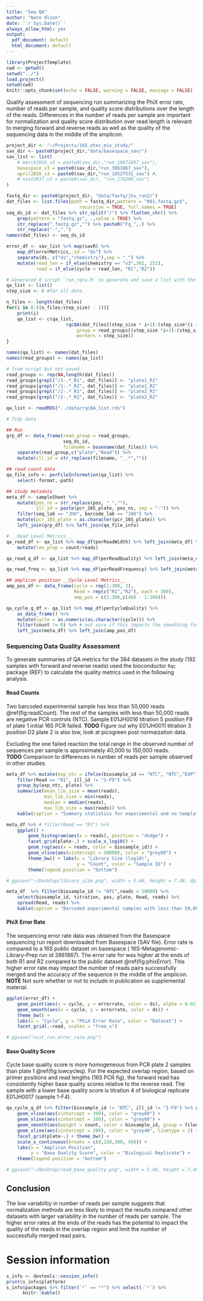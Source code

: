 ```yaml
---
title: "Seq QA"
author: "Nate Olson"
date: '`r Sys.Date()`'
always_allow_html: yes
output:
  pdf_document: default
  html_document: default
---
```


```r
library(ProjectTemplate)
cwd <- getwd()
setwd("../")
load.project()
setwd(cwd)
knitr::opts_chunk$set(echo = FALSE, warning = FALSE, message = FALSE)
```

Quality assessment of sequencing run summarizing the PhiX error rate, number of reads per sample, and quality score distributions over the length of the reads. 
Differences in the number of reads per sample are important for normalization and quality score distribution over read length is relevant to merging forward and reverse reads as well as the quality of the sequencing data in the middle of the amplicon.

```r
project_dir <- "~/Projects/16S_etec_mix_study/"
sav_dir <- paste0(project_dir,"data/basespace_sav/")
sav_list <- list(
    # march2016_v3 = paste0(sav_dir,"run_18071097_sav"),
    basespace_v3 = paste0(sav_dir,"run_3861867_sav"),
    april2016_v3 = paste0(sav_dir,"run_18527531_sav") #,
    # nist2017_v3 = paste0(sav_dir, "run_170209_sav")
)
```


```r
fastq_dir <- paste0(project_dir, "data/fastq/jhu_run2/")
dat_files <- list.files(path = fastq_dir,pattern = "001.fastq.gz$",
                           recursive = TRUE, full.names = TRUE)
seq_ds_id <- dat_files %>% str_split("/") %>% flatten_chr() %>% 
    grep(pattern = "fastq.gz", .,value = TRUE) %>%
    str_replace(".fastq.gz","") %>% paste0("Fq_",.) %>% 
    str_replace("-",".")
names(dat_files) <- seq_ds_id
```

```r
error_df <- sav_list %>% map(savR) %>%
    map_df(errorMetrics,.id = "ds") %>%
    separate(ds, c("ds","chemistry"),sep = "_") %>%
    mutate(read_len = if_else(chemistry == "v3",301, 251),
           read = if_else(cycle < read_len, "R1","R2"))
```

```r
# Generated R script `run_rqca.R` to generate and save a list with the rqcA output. 
qa_list <- list()
step_size <- 6 #for all data

n_files <- length(dat_files)
for(i in 0:((n_files/step_size) - 1)){
    print(i)
    qa_list <- c(qa_list,
                      rqcQA(dat_files[(step_size * i+1):(step_size*(i + 1))],
                          group = read_groups[(step_size *i+1):(step_size *(i+1))],
                          workers = step_size))
}

names(qa_list) <- names(dat_files)
names(read_groups) <- names(qa_list)
```

```r
# from script but not saved
read_groups <- rep(NA,length(dat_files))
read_groups[grepl("/1-.*_R1", dat_files)] <- "plate1_R1"
read_groups[grepl("/1-.*_R2", dat_files)] <- "plate1_R2"
read_groups[grepl("/2-.*_R1", dat_files)] <- "plate2_R1"
read_groups[grepl("/2-.*_R2", dat_files)] <- "plate2_R2"

qa_list <- readRDS("../data/rqcQA_list.rds")
```

```r
# Tidy data

## Run 
grp_df <- data_frame(read_group = read_groups, 
                     seq_ds_id, 
                     filename = basename(dat_files)) %>%
    separate(read_group,c("plate","Read")) %>% 
    mutate(ill_id = str_replace(filename, "_.*",""))

## read count data 
qa_file_info <- perFileInformation(qa_list) %>% 
    select(-format,-path)

## study metadata
meta_df <- sampleSheet %>% 
    mutate(pos_ns = str_replace(pos, "_",""),
           ill_id = paste(pcr_16S_plate, pos_ns, sep = "-")) %>% 
    filter(seq_lab == "JHU", barcode_lab == "JHU") %>% 
    mutate(pcr_16S_plate = as.character(pcr_16S_plate)) %>% 
    left_join(grp_df) %>% left_join(qa_file_info)
```

```r
# __Read Level Metrics__
qa_read_df <- qa_list %>% map_df(perReadWidth) %>% left_join(meta_df) %>% 
    mutate(len_prop = count/reads)

qa_read_q_df <- qa_list %>% map_df(perReadQuality) %>% left_join(meta_df)

qa_read_freq <- qa_list %>% map_df(perReadFrequency) %>% left_join(meta_df)
```

```r
## amplicon position __Cycle Level Metrics__
amp_pos_df <- data_frame(cycle = rep(1:300, 2), 
                         Read = rep(c("R1","R2"), each = 300),
                         amp_pos = c(1:300,c(460 - 1:300)))

qa_cycle_q_df <- qa_list %>% map_df(perCycleQuality) %>% 
    as_data_frame() %>% 
    mutate(cycle = as.numeric(as.character(cycle))) %>% 
    filter(count != 0) %>% # not sure if this impacts the smoothing function ...
    left_join(meta_df) %>% left_join(amp_pos_df)
```

### Sequencing Data Quality Assessment
To generate summaries of QA metrics for the 384 datasets in the study (192 samples with forward and reverse reads) used the bioconductor `Rqc` package (REF) to calculate the quality metrics used in the following analysis. 

#### Read Counts   
Two barcoded experimental sample has less than 50,000 reads \@ref(fig:readCount). The rest of the samples with less than 50,000 reads are negative PCR controls (NTC). Sample E01JH0016 titration 5 position F9 of plate 1 initial 16S PCR failed. 
__TODO__ Figure out why E01JH0011 titration 3 position D2 plate 2 is also low, look at picogreen post normaization data. 

Excluding the one failed reaction the total range in the observed number of sequences per sample is approximately 40,000 to 150,000 reads.  
__TODO__ Comparison to differences in number of reads per sample observed in other studies. 

```r
meta_df %>% mutate(exp_ntc = ifelse(biosample_id == "NTC", "NTC","EXP")) %>% 
    filter(Read == "R1", ill_id != "1-F9") %>% 
    group_by(exp_ntc, plate) %>% 
    summarise(mean_lib_size = mean(reads),
              min_lib_size = min(reads),
              median = median(reads),
              max_lib_size = max(reads)) %>% 
    kable(caption = "Summary statistics for experimental and no template control samples by PCR plate and read.")
```


```r
meta_df %>% # filter(Read == "R1") %>%
    ggplot() + 
        geom_histogram(aes(x = reads), position = "dodge") + 
        facet_grid(plate~.) + scale_x_log10() + 
        geom_rug(aes(x = reads, color = biosample_id)) +
        geom_vline(aes(xintercept = 50000), color = "grey80") +
        theme_bw() + labs(x = "Library Size (log10)", 
                          y = "Count", color = "Sample ID") +
        theme(legend.position = "bottom")
```

```r
# ggsave("~/Desktop/library_size.png", width = 5.46, height = 7.48, dpi = 450)
```

```r
meta_df  %>% filter(biosample_id != "NTC",reads < 50000) %>% 
    select(biosample_id, titration, pos, plate, Read, reads) %>% 
    spread(Read, reads) %>% 
    kable(caption = "Barcoded experimental samples with less than 50,000 reads")
``` 

#### PhiX Error Rate 
The sequencing error rate data was obtained from the Basespace sequencing run report downloaded from Basespace (SAV file). 
Error rate is compared to a 16S public dataset on basespace ( 16S-Metagenomic-Library-Prep run id 3861867). 
The error rate for was higher at the ends of both R1 and R2 compared to the public dataset \@ref(fig:phixError). 
This higher error rate may impact the number of reads pairs successfully merged and the accuracy of the sequence in the middle of the amplicon. 
__NOTE__ Not sure whether or not to include in publication as supplemental material.

```r
ggplot(error_df) +
    geom_point(aes(x = cycle, y = errorrate, color = ds), alpha = 0.01) +
    geom_smooth(aes(x = cycle, y = errorrate, color = ds)) +
    theme_bw() +
    labs(x = "Cycle", y = "PhiX Error Rate", color = "Dataset") +
    facet_grid(.~read, scales = "free_x")
```

```r
# ggsave("nist_run_error_rate.png")
```

#### Base Quality Score 
Cycle base quality score is more homogeneous from PCR plate 2 samples than plate 1 \@ref(fig:lowcycleq). For the expected overlap region, based on primer positions and read lengths (16S PCR fig), the forward read has consistently higher base quality scores relative to the reverse read. 
The sample with a lower base quality score is titration 4 of biological replicate E01JH0017 (sample 1-F4).  

```r
qa_cycle_q_df %>% filter(biosample_id != "NTC", ill_id != "1-F9") %>% ggplot(aes(x = amp_pos, y = score)) + 
    geom_vline(aes(xintercept = 300), color = "grey60") +
    geom_vline(aes(xintercept = 160), color = "grey60") +
    geom_smooth(aes(weight = count, color = biosample_id, group = filename)) + 
    geom_vline(aes(xintercept = 280), color = "grey40", linetype = 2) +
    facet_grid(plate~.) + theme_bw() + 
    scale_x_continuous(breaks = c(0,150,300, 450)) +
    labs(x = "Amplicon Position", 
         y = "Base Quality Score", color = "Biological Replicate") + 
    theme(legend.position = "bottom")
```


```r
# ggsave("~/Desktop/read_base_quality.png", width = 5.46, height = 7.48, dpi = 450)
```

## Conclusion
The low variabiltiy in number of reads per sample suggests that normalization methods are less likely to impact the results compared other datasets with larger variability in the number of reads per sample. 
The higher error rates at the ends of the reads has the potential to impact the quality of the reads in the overlap region and limit the number of successfully merged read pairs. 


# Session information
```r
s_info <- devtools::session_info()
print(s_info$platform)
s_info$packages %>% filter(`*` == "*") %>% select(-`*`) %>% 
      knitr::kable()
```